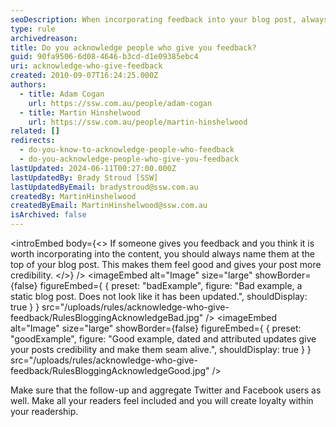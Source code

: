 ```yaml
---
seoDescription: When incorporating feedback into your blog post, always acknowledge the contributors by naming them at the top. This boosts credibility and makes readers feel included, fostering loyalty
type: rule
archivedreason:
title: Do you acknowledge people who give you feedback?
guid: 90fa9506-6d08-4646-b3cd-d1e09385ebc4
uri: acknowledge-who-give-feedback
created: 2010-09-07T16:24:25.000Z
authors:
  - title: Adam Cogan
    url: https://ssw.com.au/people/adam-cogan
  - title: Martin Hinshelwood
    url: https://ssw.com.au/people/martin-hinshelwood
related: []
redirects:
  - do-you-know-to-acknowledge-people-who-feedback
  - do-you-acknowledge-people-who-give-you-feedback
lastUpdated: 2024-06-11T00:27:00.000Z
lastUpdatedBy: Brady Stroud [SSW]
lastUpdatedByEmail: bradystroud@ssw.com.au
createdBy: MartinHinshelwood
createdByEmail: MartinHinshelwood@ssw.com.au
isArchived: false
---
```


<introEmbed
  body={<>
If someone gives you feedback and you think it is worth incorporating into the content, you should always name them at the top of your blog post. This makes them feel good and gives your post more credibility.
  </>}
/>
<imageEmbed
  alt="Image"
  size="large"
  showBorder={false}
  figureEmbed={ {
    preset: "badExample",
    figure: "Bad example, a static blog post. Does not look like it has been updated.",
    shouldDisplay: true
  } }
  src="/uploads/rules/acknowledge-who-give-feedback/RulesBloggingAcknowledgeBad.jpg"
/>
<imageEmbed
  alt="Image"
  size="large"
  showBorder={false}
  figureEmbed={ {
    preset: "goodExample",
    figure: "Good example, dated and attributed updates give your posts credibility and make them seam alive.",
    shouldDisplay: true
  } }
  src="/uploads/rules/acknowledge-who-give-feedback/RulesBloggingAcknowledgeGood.jpg"
/>

Make sure that the follow-up and aggregate Twitter and Facebook users as well. Make all your readers feel included and you will create loyalty within your readership.
